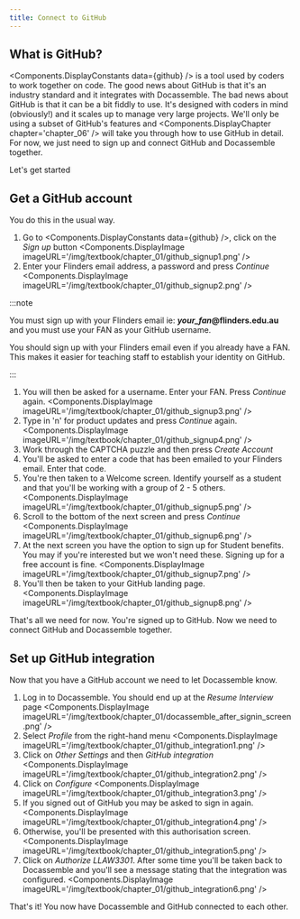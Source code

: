```yaml
---
title: Connect to GitHub
---
```


## What is GitHub?
<Components.DisplayConstants data={github} /> is a tool used by coders to work together on code.  The good news about GitHub is that it's an industry standard and it integrates with Docassemble.
The bad news about GitHub is that it can be a bit fiddly to use.  It's designed with coders in mind (obviously!) and it scales up to manage very
large projects.  We'll only be using a subset of GitHub's features and <Components.DisplayChapter chapter='chapter_06' /> will take you through how to use GitHub in detail.  For now, we just need to sign up and connect GitHub and Docassemble together.

Let's get started

## Get a GitHub account
You do this in the usual way.  

1. Go to <Components.DisplayConstants data={github} />, click on the *Sign up* button
  <Components.DisplayImage imageURL='/img/textbook/chapter_01/github_signup1.png' />
1. Enter your Flinders email address, a password and press *Continue*
  <Components.DisplayImage imageURL='/img/textbook/chapter_01/github_signup2.png' />

  :::note

  You must sign up with your Flinders email ie: ***your_fan*@flinders.edu.au** and you must use your FAN as your GitHub username. 

  You should sign up with your Flinders email even if you already have a FAN.
  This makes it easier for teaching staff to establish your identity on GitHub.

  :::

1. You will then be asked for a username.  Enter your FAN.  Press *Continue* again.
  <Components.DisplayImage imageURL='/img/textbook/chapter_01/github_signup3.png' />
1. Type in 'n' for product updates and press *Continue* again.
  <Components.DisplayImage imageURL='/img/textbook/chapter_01/github_signup4.png' />
1. Work through the CAPTCHA puzzle and then press *Create Account*
1. You'll be asked to enter a code that has been emailed to your Flinders email.  Enter that code.
1. You're then taken to a Welcome screen.  Identify yourself as a student and that you'll be working with a group of 2 - 5 others.
  <Components.DisplayImage imageURL='/img/textbook/chapter_01/github_signup5.png' />
1. Scroll to the bottom of the next screen and press *Continue*
  <Components.DisplayImage imageURL='/img/textbook/chapter_01/github_signup6.png' />
1. At the next screen you have the option to sign up for Student benefits.  You may if you're interested but we won't need these.  Signing up for a free account is fine.
  <Components.DisplayImage imageURL='/img/textbook/chapter_01/github_signup7.png' />
1. You'll then be taken to your GitHub landing page.
  <Components.DisplayImage imageURL='/img/textbook/chapter_01/github_signup8.png' />

That's all we need for now.  You're signed up to GitHub.  Now we need to connect GitHub and Docassemble together.

## Set up GitHub integration
Now that you have a GitHub account we need to let Docassemble know.
1. Log in to Docassemble.  You should end up at the *Resume Interview* page
  <Components.DisplayImage imageURL='/img/textbook/chapter_01/docassemble_after_signin_screen.png' />
1. Select *Profile* from the right-hand menu
  <Components.DisplayImage imageURL='/img/textbook/chapter_01/github_integration1.png' />
1. Click on *Other Settings* and then *GitHub integration*
  <Components.DisplayImage imageURL='/img/textbook/chapter_01/github_integration2.png' />
1. Click on *Configure*
  <Components.DisplayImage imageURL='/img/textbook/chapter_01/github_integration3.png' />
1. If you signed out of GitHub you may be asked to sign in again.
  <Components.DisplayImage imageURL='/img/textbook/chapter_01/github_integration4.png' />
1. Otherwise, you'll be presented with this authorisation screen.
  <Components.DisplayImage imageURL='/img/textbook/chapter_01/github_integration5.png' />
1. Click on *Authorize LLAW3301*.  After some time you'll be taken back to Docassemble and you'll see a message stating that the integration was configured.
  <Components.DisplayImage imageURL='/img/textbook/chapter_01/github_integration6.png' />

That's it! You now have Docassemble and GitHub connected to each other.

